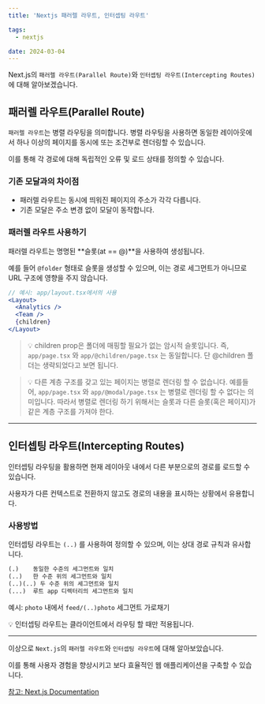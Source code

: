 ```yaml
---
title: 'Nextjs 패러렐 라우트, 인터셉팅 라우트'

tags:
  - nextjs

date: 2024-03-04
---
```


Next.js의 `패러렐 라우트(Parallel Route)`와 `인터셉팅 라우트(Intercepting Routes)`에 대해 알아보겠습니다.

## 패러렐 라우트(Parallel Route)

`패러렐 라우트`는 병렬 라우팅을 의미합니다. 병렬 라우팅을 사용하면 동일한 레이아웃에서 하나 이상의 페이지를 동시에 또는 조건부로 렌더링할 수 있습니다.

이를 통해 각 경로에 대해 독립적인 오류 및 로드 상태를 정의할 수 있습니다.

### 기존 모달과의 차이점

- 패러렐 라우트는 동시에 띄워진 페이지의 주소가 각각 다릅니다.
- 기존 모달은 주소 변경 없이 모달이 동작합니다.

### 패러렐 라우트 사용하기

패러렐 라우트는 명명된 **슬롯(at == \@)**을 사용하여 생성됩니다.

예를 들어 `@folder` 형태로 슬롯을 생성할 수 있으며, 이는 경로 세그먼트가 아니므로 URL 구조에 영향을 주지 않습니다.

```jsx
// 예시: app/layout.tsx에서의 사용
<Layout>
  <Analytics />
  <Team />
  {children}
</Layout>
```

> 💡 children prop은 폴더에 매핑할 필요가 없는 암시적 슬롯입니다.
> 즉, `app/page.tsx` 와 `app/@children/page.tsx` 는 동일합니다.
> 단 \@children 폴더는 생략되었다고 보면 됩니다.

> 💡 다른 계층 구조를 갖고 있는 페이지는 병렬로 렌더링 할 수 없습니다.
> 예를들어, `app/page.tsx` 와 `app/@modal/page.tsx` 는 병렬로 렌더링 할 수 없다는 의미입니다.
> 따라서 병렬로 렌더링 하기 위해서는 슬롯과 다른 슬롯(혹은 페이지)가 같은 계층 구조를 가져야 한다.

---

## 인터셉팅 라우트(Intercepting Routes)

인터셉팅 라우팅을 활용하면 현재 레이아웃 내에서 다른 부분으로의 경로를 로드할 수 있습니다.

사용자가 다른 컨텍스트로 전환하지 않고도 경로의 내용을 표시하는 상황에서 유용합니다.

### 사용방법

인터셉팅 라우트는 `(..)` 를 사용하여 정의할 수 있으며, 이는 상대 경로 규칙과 유사합니다.

```txt
(.)    동일한 수준의 세그먼트와 일치
(..)   한 수준 위의 세그먼트와 일치
(..)(..) 두 수준 위의 세그먼트와 일치
(...)  루트 app 디렉터리의 세그먼트와 일치
```

예시: `photo` 내에서 `feed/(..)photo` 세그먼트 가로채기

<Note>

💡 인터셉팅 라우트는 클라이언트에서 라우팅 할 때만 적용됩니다.

</Note>

---

이상으로 `Next.js`의 `패러렐 라우트`와 `인터셉팅 라우트`에 대해 알아보았습니다.

이를 통해 사용자 경험을 향상시키고 보다 효율적인 웹 애플리케이션을 구축할 수 있습니다.

[참고: Next.js Documentation](https://nextjs.org/docs)
